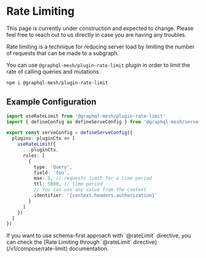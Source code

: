 
# Rate Limiting

<Callout>
  This page is currently under construction and expected to change. Please feel free to reach out to
  us directly in case you are having any troubles.
</Callout>

Rate limiting is a technique for reducing server load by limiting the number of requests that can be
made to a subgraph.

You can use `@graphql-mesh/plugin-rate-limit` plugin in order to limit the rate of calling queries
and mutations.

```sh npm2yarn
npm i @graphql-mesh/plugin-rate-limit
```

## Example Configuration

```ts filename="mesh.config.ts"
import useRateLimit from '@graphql-mesh/plugin-rate-limit'
import { defineConfig as defineServeConfig } from '@graphql-mesh/serve-cli'

export const serveConfig = defineServeConfig({
  plugins: pluginCtx => [
    useRateLimit({
      ...pluginCtx,
      rules: [
        {
          type: 'Query',
          field: 'foo',
          max: 5, // requests limit for a time period
          ttl: 5000, // time period
          // You can use any value from the context
          identifier: '{context.headers.authorization}'
        }
      ]
    })
  ]
})
```

<Callout>
  If you want to use schema-first approach with `@rateLimit` directive, you can check the [Rate
  Limiting through `@rateLimit` directive](/v1/compose/rate-limit) documentation.
</Callout>
